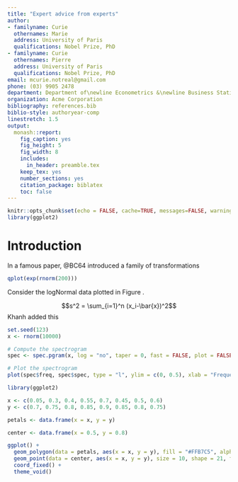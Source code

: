 ```yaml
---
title: "Expert advice from experts"
author:
- familyname: Curie
  othernames: Marie
  address: University of Paris
  qualifications: Nobel Prize, PhD
- familyname: Curie
  othernames: Pierre
  address: University of Paris
  qualifications: Nobel Prize, PhD
email: mcurie.notreal@gmail.com
phone: (03) 9905 2478
department: Department of\newline Econometrics &\newline Business Statistics
organization: Acme Corporation
bibliography: references.bib
biblio-style: authoryear-comp
linestretch: 1.5
output:
  monash::report:
    fig_caption: yes
    fig_height: 5
    fig_width: 8
    includes:
      in_header: preamble.tex
    keep_tex: yes
    number_sections: yes
    citation_package: biblatex
    toc: false
---
```


```r
knitr::opts_chunk$set(echo = FALSE, cache=TRUE, messages=FALSE, warning=FALSE)
library(ggplot2)
```


# Introduction

In a famous paper, @BC64 introduced a family of transformations \dots

```r
qplot(exp(rnorm(200)))
```

Consider the logNormal data plotted in Figure \ref{fig:histogram}.

$$s^2 = \sum_{i=1}^n (x_i-\bar{x})^2$$
Khanh added this
```r
set.seed(123)
x <- rnorm(10000)

# Compute the spectrogram
spec <- spec.pgram(x, log = "no", taper = 0, fast = FALSE, plot = FALSE)

# Plot the spectrogram
plot(spec$freq, spec$spec, type = "l", ylim = c(0, 0.5), xlab = "Frequency (Hz)", ylab = "Power")
```

```r
library(ggplot2)
```

```r
x <- c(0.05, 0.3, 0.4, 0.55, 0.7, 0.45, 0.5, 0.6)
y <- c(0.7, 0.75, 0.8, 0.85, 0.9, 0.85, 0.8, 0.75)

petals <- data.frame(x = x, y = y)

center <- data.frame(x = 0.5, y = 0.8)

ggplot() +
  geom_polygon(data = petals, aes(x = x, y = y), fill = "#FFB7C5", alpha = 0.5) +
  geom_point(data = center, aes(x = x, y = y), size = 10, shape = 21, fill = "#FF69B4") +
  coord_fixed() +
  theme_void()
```


